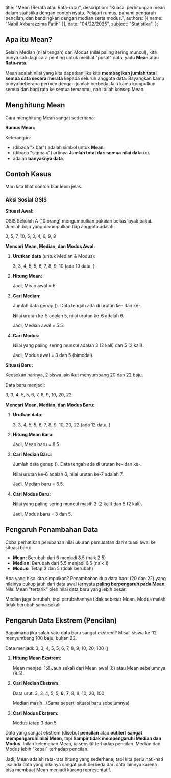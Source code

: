   title: "Mean (Rerata atau Rata-rata)",
  description: "Kuasai perhitungan mean dalam statistika dengan contoh nyata. Pelajari rumus, pahami pengaruh pencilan, dan bandingkan dengan median serta modus.",
  authors: [{ name: "Nabil Akbarazzima Fatih" }],
  date: "04/22/2025",
  subject: "Statistika",
};

## Apa itu Mean?

Selain Median (nilai tengah) dan Modus (nilai paling sering muncul), kita punya satu lagi cara penting untuk melihat "pusat" data, yaitu **Mean** atau **Rata-rata**.

Mean adalah nilai yang kita dapatkan jika kita **membagikan jumlah total semua data secara merata** kepada seluruh anggota data. Bayangkan kamu punya beberapa permen dengan jumlah berbeda, lalu kamu kumpulkan semua dan bagi rata ke semua temanmu, nah itulah konsep Mean.

## Menghitung Mean

Cara menghitung Mean sangat sederhana:

<div className="flex flex-col gap-4">
  <BlockMath math="\text{1. Jumlahkan semua nilai data.}" />
  <BlockMath math="\text{2. Bagi jumlah total tersebut dengan banyaknya data.}" />
</div>

**Rumus Mean:**

<BlockMath math="\bar{x} = \frac{\sum x}{n}" />

Keterangan:

- <InlineMath math="\bar{x}" /> (dibaca "x bar") adalah simbol untuk **Mean**.
- <InlineMath math="\sum x" /> (dibaca "sigma x") artinya **Jumlah total dari semua
  nilai data** (x).
- <InlineMath math="n" /> adalah **banyaknya data**.

## Contoh Kasus

Mari kita lihat contoh biar lebih jelas.

### Aksi Sosial OSIS

**Situasi Awal:**

OSIS Sekolah A (10 orang) mengumpulkan pakaian bekas layak pakai. Jumlah baju yang dikumpulkan tiap anggota adalah:

3, 5, 7, 10, 5, 3, 4, 6, 9, 8

**Mencari Mean, Median, dan Modus Awal:**

1.  **Urutkan data** (untuk Median & Modus):

    3, 3, 4, 5, 5, 6, 7, 8, 9, 10 (ada 10 data, <InlineMath math="n=10" />)

2.  **Hitung Mean:**

    <div className="flex flex-col gap-4">
      <BlockMath math="\sum x = 3+3+4+5+5+6+7+8+9+10 = 60" />
      <BlockMath math="\bar{x} = \frac{\sum x}{n} = \frac{60}{10} = 6" />
    </div>

    Jadi, Mean awal = 6.

3.  **Cari Median:**

    Jumlah data genap (<InlineMath math="n=10" />). Data tengah ada di urutan ke-<InlineMath math="10/2 = 5" /> dan ke-<InlineMath math="(10/2)+1 = 6" />.

    Nilai urutan ke-5 adalah 5, nilai urutan ke-6 adalah 6.

    <BlockMath math="\text{Median} = \frac{5+6}{2} = 5.5" />

    Jadi, Median awal = 5.5.

4.  **Cari Modus:**

    Nilai yang paling sering muncul adalah 3 (2 kali) dan 5 (2 kali).

    Jadi, Modus awal = 3 dan 5 (bimodal).

**Situasi Baru:**

Keesokan harinya, 2 siswa lain ikut menyumbang 20 dan 22 baju.

Data baru menjadi:

3, 3, 4, 5, 5, 6, 7, 8, 9, 10, 20, 22

**Mencari Mean, Median, dan Modus Baru:**

1.  **Urutkan data**:

    3, 3, 4, 5, 5, 6, 7, 8, 9, 10, 20, 22 (ada 12 data, <InlineMath math="n=12" />)

2.  **Hitung Mean Baru:**

    <div className="flex flex-col gap-4">
      <BlockMath math="\sum x = 60 + 20 + 22 = 102" />
      <BlockMath math="\bar{x} = \frac{\sum x}{n} = \frac{102}{12} = 8.5" />
    </div>

    Jadi, Mean baru = 8.5.

3.  **Cari Median Baru:**

    Jumlah data genap (<InlineMath math="n=12" />). Data tengah ada di urutan ke-<InlineMath math="12/2 = 6" /> dan ke-<InlineMath math="(12/2)+1 = 7" />.

    Nilai urutan ke-6 adalah 6, nilai urutan ke-7 adalah 7.

    <BlockMath math="\text{Median} = \frac{6+7}{2} = 6.5" />

    Jadi, Median baru = 6.5.

4.  **Cari Modus Baru:**

    Nilai yang paling sering muncul masih 3 (2 kali) dan 5 (2 kali).

    Jadi, Modus baru = 3 dan 5.

## Pengaruh Penambahan Data

Coba perhatikan perubahan nilai ukuran pemusatan dari situasi awal ke situasi baru:

- **Mean:** Berubah dari 6 menjadi 8.5 (naik 2.5)
- **Median:** Berubah dari 5.5 menjadi 6.5 (naik 1)
- **Modus:** Tetap 3 dan 5 (tidak berubah)

Apa yang bisa kita simpulkan? Penambahan dua data baru (20 dan 22) yang nilainya cukup jauh dari data awal ternyata **paling berpengaruh pada Mean**. Nilai Mean "tertarik" oleh nilai data baru yang lebih besar.

Median juga berubah, tapi perubahannya tidak sebesar Mean. Modus malah tidak berubah sama sekali.

## Pengaruh Data Ekstrem (Pencilan)

Bagaimana jika salah satu data baru sangat ekstrem? Misal, siswa ke-12 menyumbang 100 baju, bukan 22.

Data menjadi: 3, 3, 4, 5, 5, 6, 7, 8, 9, 10, 20, 100 (<InlineMath math="n=12" />)

1.  **Hitung Mean Ekstrem:**

    <div className="flex flex-col gap-4">
      <BlockMath math="\sum x = 60 + 20 + 100 = 180" />
      <BlockMath math="\bar{x} = \frac{\sum x}{n} = \frac{180}{12} = 15" />
    </div>

    Mean menjadi 15! Jauh sekali dari Mean awal (6) atau Mean sebelumnya (8.5).

2.  **Cari Median Ekstrem:**

    Data urut: 3, 3, 4, 5, 5, **6**, **7**, 8, 9, 10, 20, 100

    Median masih <InlineMath math="(6+7)/2 = 6.5" />. (Sama seperti situasi baru sebelumnya)

3.  **Cari Modus Ekstrem:**

    Modus tetap 3 dan 5.

Data yang sangat ekstrem (disebut **pencilan** atau **outlier**) **sangat mempengaruhi nilai Mean**, tapi **hampir tidak mempengaruhi Median dan Modus**. Inilah kelemahan Mean, ia sensitif terhadap pencilan. Median dan Modus lebih "kebal" terhadap pencilan.

Jadi, Mean adalah rata-rata hitung yang sederhana, tapi kita perlu hati-hati jika ada data yang nilainya sangat jauh berbeda dari data lainnya karena bisa membuat Mean menjadi kurang representatif.
